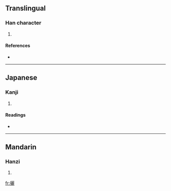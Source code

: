 ==Translingual==

===Han character===
{{Han char|rn=64|rad=手|as=19|sn=22|four=5101<sub>1</sub>|canj=手一一心 (QMMP)}}

# {{defn|Han|sort=手19}}

====References====
* {{Han ref|kx=0464.220|dkj=13036|dj=0813.200|hdz=31990.020|uh=6526|ud=25894|bh=F6E2|bd=63202}}

----

==Japanese==

===Kanji===
{{ja-kanji|grade=|rs=手19}}

# {{defn|Japanese}}

====Readings====
* {{ja-readings|on=[[れい]] (rei), [[らい]] (rai), [[し]] (shi), [[り]] (ri)|kun=[[おる]] (oru), [[ねじる]] (nejiru)}}

----

==Mandarin==

===Hanzi===
{{cmn-hanzi|pin=[[lì]] ([[li4]])|wg=li<sup>4</sup>}}

# {{defn|Mandarin}}

[[fr:攦]]
